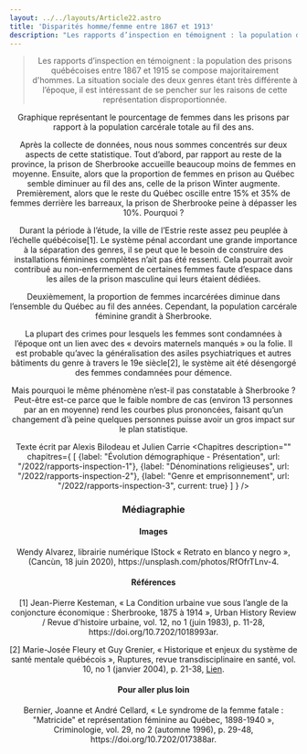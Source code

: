 ```yaml
---
layout: ../../layouts/Article22.astro
title: 'Disparités homme/femme entre 1867 et 1913'
description: "Les rapports d’inspection en témoignent : la population des prisons québécoises entre 1867 et 1915 se compose majoritairement d'hommes. La situation sociale des deux genres étant très différente à l’époque, il est intéressant de se pencher sur les raisons de cette représentation disproportionnée."
---
```


<Header titre="Disparités homme/femme entre 1867 et 1913" image="/assets/img/0d5dd1a3-b218-4455-9779-1ba370be48b0.jpeg"/>
  
<Text>
<blockquote>Les rapports d’inspection en témoignent : la population des prisons québécoises entre 1867 et 1915 se compose majoritairement d'hommes. La situation sociale des deux genres étant très différente à l’époque, il est intéressant de se pencher sur les raisons de cette représentation disproportionnée.</blockquote>

<div class="flourish-embed flourish-chart" data-src="visualisation/12854793"><script src="https://public.flourish.studio/resources/embed.js"></script></div>
Graphique représentant le pourcentage de femmes dans les prisons par rapport à la population carcérale totale au fil des ans.

Après la collecte de données, nous nous sommes concentrés sur deux aspects de cette statistique. Tout d’abord, par rapport au reste de la province, la prison de Sherbrooke accueille beaucoup moins de femmes en moyenne. Ensuite, alors que la proportion de femmes en prison au Québec semble diminuer au fil des ans, celle de la prison Winter augmente.
Premièrement, alors que le reste du Québec oscille entre 15% et 35% de femmes derrière les barreaux, la prison de Sherbrooke peine à dépasser les 10%. Pourquoi ?

Durant la période à l’étude, la ville de l’Estrie reste assez peu peuplée à l’échelle québécoise[1]. Le système pénal accordant une grande importance à la séparation des genres, il se peut que le besoin de construire des installations féminines complètes n’ait pas été ressenti. Cela pourrait avoir contribué au non-enfermement de certaines femmes faute d’espace dans les ailes de la prison masculine qui leurs étaient dédiées.

Deuxièmement, la proportion de femmes incarcérées diminue dans l’ensemble du Québec au fil des années. Cependant, la population carcérale féminine grandit à Sherbrooke. 

La plupart des crimes pour lesquels les femmes sont condamnées à l’époque ont un lien avec des « devoirs maternels manqués » ou la folie. Il est probable qu’avec la généralisation des asiles psychiatriques et autres bâtiments du genre à travers le 19e siècle[2], le système ait été désengorgé des femmes condamnées pour démence.

Mais pourquoi le même phénomène n’est-il pas constatable à Sherbrooke ? Peut-être est-ce parce que le faible nombre de cas (environ 13 personnes par an en moyenne) rend les courbes plus prononcées, faisant qu’un changement d’à peine quelques personnes puisse avoir un gros impact sur le plan statistique.

Texte écrit par Alexis Bilodeau et Julien Carrie
</Text>
<Chapitres 
  description=""
  chapitres={
    [
      {label: "Évolution démographique - Présentation", url: "/2022/rapports-inspection-1"},
      {label: "Dénominations religieuses", url: "/2022/rapports-inspection-2"},
      {label: "Genre et emprisonnement", url: "/2022/rapports-inspection-3", current: true}
    ]
  }
/>

<div class="p-10 lg:p-24 py-5 lg:py-12 text-sm bg-gray-400">
  <h3>Médiagraphie</h3>
<h4>Images</h4>
Wendy Alvarez, librairie numérique IStock « Retrato en blanco y negro », (Cancùn, 18 juin 2020), https://unsplash.com/photos/RfOfrTLnv-4.

<h4>Références</h4>
[1] Jean-Pierre Kesteman, « La Condition urbaine vue sous l’angle de la conjoncture économique : Sherbrooke, 1875 à 1914 », Urban History Review / Revue d'histoire urbaine, vol. 12, no 1 (juin 1983), p. 11-28, https://doi.org/10.7202/1018993ar.

[2] Marie-Josée Fleury et Guy Grenier, « Historique et enjeux du système de santé mentale québécois », Ruptures, revue transdisciplinaire en santé, vol. 10, no 1 (janvier 2004), p. 21-38, <a href="https://www.researchgate.net/publication/237756529_Historique_et_enjeux_du_systeme_de_sante_mentale_quebecois">Lien</a>.

<h4>Pour aller plus loin</h4>
Bernier, Joanne et André Cellard, « Le syndrome de la femme fatale : "Matricide" et représentation féminine au Québec, 1898-1940 », Criminologie, vol. 29, no 2 (automne 1996), p. 29-48, https://doi.org/10.7202/017388ar.

</div>